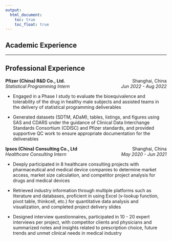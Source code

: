 ```yaml
---
output: 
  html_document:
    toc: true
    toc_float: true
---
```


## Academic Experience




<hr />

## Professional Experience

**Pfizer (China) R&D Co., Ltd.** [Shanghai, China]{style="float:right"}  
*Statistical Programming Intern* [*Jun 2022 - Aug 2022*]{style="float:right"}  

-	Engaged in a Phase I study to evaluate the bioequivalence and tolerability of the drug in healthy male subjects and assisted teams in the delivery of statistical programming deliverables  <br>

- Generated datasets (SDTM, ADaM), tables, listings, and figures using SAS and CDARS under the guidance of Clinical Data Interchange Standards Consortium (CDISC) and Pfizer standards, and provided supportive QC work to ensure appropriate documentation for the deliverables



**Ipsos (China) Consulting Co., Ltd**[Shanghai, China]{style="float:right"}  
*Healthcare Consulting Intern*[*May 2020 - Jun 2021*]{style="float:right"}                                    

- Deeply participated in 8 healthcare consulting projects with pharmaceutical and medical device companies to determine market access, market size calculation, and competitor project analysis for drugs and medical devices 

- Retrieved industry information through multiple platforms such as literature and databases, proficient in using Excel (v-lookup function, pivot table, thinkcell, etc.) for quantitative data analysis and visualization, and completed project delivery slides

- Designed interview questionnaires, participated in 10 - 20 expert interviews per project, with competitor clients and physicians and summarized notes and insights related to prescription choice, future trends and unmet clinical needs in medical industry



